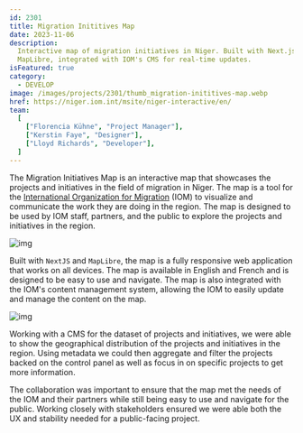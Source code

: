 ```yaml
---
id: 2301
title: Migration Inititives Map
date: 2023-11-06
description:
  Interactive map of migration initiatives in Niger. Built with Next.js and
  MapLibre, integrated with IOM's CMS for real-time updates.
isFeatured: true
category:
  - DEVELOP
image: /images/projects/2301/thumb_migration-inititives-map.webp
href: https://niger.iom.int/msite/niger-interactive/en/
team:
  [
    ["Florencia Kühne", "Project Manager"],
    ["Kerstin Faye", "Designer"],
    ["Lloyd Richards", "Developer"],
  ]
---
```


The Migration Initiatives Map is an interactive map that showcases the projects
and initiatives in the field of migration in Niger. The map is a tool for the
[International Organization for Migration](https://niger.iom.int/) (IOM) to
visualize and communicate the work they are doing in the region. The map is
designed to be used by IOM staff, partners, and the public to explore the
projects and initiatives in the region.

![img](/images/projects/2301/migration-inititives-map_1.png)

Built with `NextJS` and `MapLibre`, the map is a fully responsive web
application that works on all devices. The map is available in English and
French and is designed to be easy to use and navigate. The map is also
integrated with the IOM's content management system, allowing the IOM to easily
update and manage the content on the map.

![img](/images/projects/2301/migration-inititives-map_2.png)

Working with a CMS for the dataset of projects and initiatives, we were able to
show the geographical distribution of the projects and initiatives in the
region. Using metadata we could then aggregate and filter the projects backed on
the control panel as well as focus in on specific projects to get more
information.

The collaboration was important to ensure that the map met the needs of the IOM
and their partners while still being easy to use and navigate for the public.
Working closely with stakeholders ensured we were able both the UX and stability
needed for a public-facing project.
